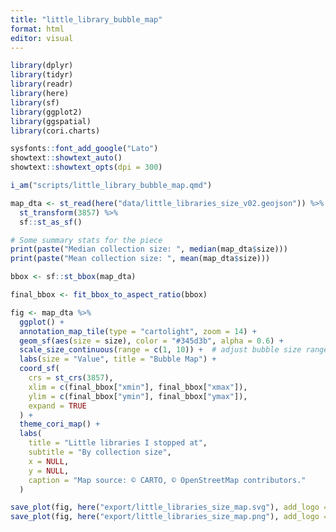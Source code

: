 ```yaml
---
title: "little_library_bubble_map"
format: html
editor: visual
---
```


```r

library(dplyr)
library(tidyr)
library(readr)
library(here)
library(sf)
library(ggplot2)
library(ggspatial)
library(cori.charts)

sysfonts::font_add_google("Lato")
showtext::showtext_auto()
showtext::showtext_opts(dpi = 300)

i_am("scripts/little_library_bubble_map.qmd")

```

```r

map_dta <- st_read(here("data/little_libraries_size_v02.geojson")) %>%
  st_transform(3857) %>%
  sf::st_as_sf()

```

```r

# Some summary stats for the piece
print(paste("Median collection size: ", median(map_dta$size)))
print(paste("Mean collection size: ", mean(map_dta$size)))

```

```r

bbox <- sf::st_bbox(map_dta)

final_bbox <- fit_bbox_to_aspect_ratio(bbox)

fig <- map_dta %>%
  ggplot() +
  annotation_map_tile(type = "cartolight", zoom = 14) +
  geom_sf(aes(size = size), color = "#345d3b", alpha = 0.6) +
  scale_size_continuous(range = c(1, 10)) +  # adjust bubble size range
  labs(size = "Value", title = "Bubble Map") +
  coord_sf(
    crs = st_crs(3857),
    xlim = c(final_bbox["xmin"], final_bbox["xmax"]),
    ylim = c(final_bbox["ymin"], final_bbox["ymax"]),
    expand = TRUE
  ) +
  theme_cori_map() +
  labs(
    title = "Little libraries I stopped at",
    subtitle = "By collection size",
    x = NULL,
    y = NULL,
    caption = "Map source: © CARTO, © OpenStreetMap contributors."
  )

save_plot(fig, here("export/little_libraries_size_map.svg"), add_logo = FALSE, chart_height = 7)
save_plot(fig, here("export/little_libraries_size_map.png"), add_logo = FALSE, chart_height = 7)

```
